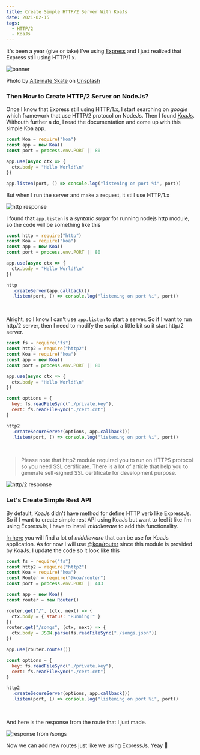 ```yaml
---
title: Create Simple HTTP/2 Server With KoaJs
date: 2021-02-15
tags:
  - HTTP/2
  - KoaJs
---
```



It's been a year (give or take) I've using [Express](https://expressjs.com) and I just realized that Express still using HTTP/1.x.

![banner](./banner.jpg)
<Figcaption><span>Photo by <a href="https://unsplash.com/@alternateskate?utm_source=unsplash&amp;utm_medium=referral&amp;utm_content=creditCopyText">Alternate Skate</a> on <a href="https://unsplash.com/?utm_source=unsplash&amp;utm_medium=referral&amp;utm_content=creditCopyText">Unsplash</a></span></Figcaption>

### Then How to Create HTTP/2 Server on NodeJs?
Once I know that Express still using HTTP/1.x, I start searching on _google_ which framework that use HTTP/2 protocol on NodeJs. Then I found [KoaJs](https://koajs.com/). Withouth further a do, I read the documentation and come up with this simple Koa app.

```js
const Koa = require("koa")
const app = new Koa()
const port = process.env.PORT || 80

app.use(async ctx => {
  ctx.body = "Hello World!\n"
})

app.listen(port, () => console.log("listening on port %i", port))
```

But when I run the server and make a request, it still use HTTP/1.x

![http response](./http1-response.png)
<br />

I found that `app.listen` is a _syntatic sugar_ for running nodejs http module, so the code will be something like this

```js {1,10-12}
const http = require("http")
const Koa = require("koa")
const app = new Koa()
const port = process.env.PORT || 80

app.use(async ctx => {
  ctx.body = "Hello World!\n"
})

http
  .createServer(app.callback())
  .listen(port, () => console.log("listening on port %i", port))
```
<br />

Alright, so I know I can't use `app.listen` to start a server. So if I want to run http/2 server, then I need to modify the script a little bit so it start http/2 server.

```js {1-2,11-14,16-17}
const fs = require("fs")
const http2 = require("http2")
const Koa = require("koa")
const app = new Koa()
const port = process.env.PORT || 80

app.use(async ctx => {
  ctx.body = "Hello World!\n"
})

const options = {
  key: fs.readFileSync("./private.key"),
  cert: fs.readFileSync("./cert.crt")
}

http2
  .createSecureServer(options, app.callback())
  .listen(port, () => console.log("listening on port %i", port))
```
<br />

> Please note that http2 module required you to run on HTTPS protocol so you need SSL certificate. There is a lot of article that help you to generate self-signed SSL certificate for development purpose.

![http/2 response](./http2-response.png)
<br />

### Let's Create Simple Rest API
By default, KoaJs didn't have method for define HTTP verb like ExpressJs. So if I want to create simple rest API using KoaJs but want to feel it like I'm using ExpressJs, I have to install _middleware_ to add this functionality.

[In here](https://github.com/koajs/koa/wiki) you will find a lot of _middleware_ that can be use for KoaJs application. As for now I will use [@koa/router](https://github.com/koajs/router) since this module is provided by KoaJs. I update the code so it look like this

```js {4,8,10-15,17}
const fs = require("fs")
const http2 = require("http2")
const Koa = require("koa")
const Router = require("@koa/router")
const port = process.env.PORT || 443

const app = new Koa()
const router = new Router()

router.get("/", (ctx, next) => {
  ctx.body = { status: "Running!" }
})
router.get("/songs", (ctx, next) => {
  ctx.body = JSON.parse(fs.readFileSync("./songs.json"))
})

app.use(router.routes())

const options = {
  key: fs.readFileSync("./private.key"),
  cert: fs.readFileSync("./cert.crt")
}

http2
  .createSecureServer(options, app.callback())
  .listen(port, () => console.log("listening on port %i", port))
```
<br />

And here is the response from the route that I just made.

![response from /songs](./rest-response.jpg)
<br />

Now we can add new routes just like we using ExpressJs. Yeay 🤩
